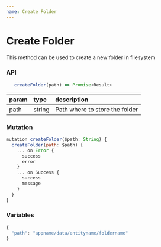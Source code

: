 ```yaml
---
name: Create Folder
---
```


# Create Folder

This method can be used to create a new folder in filesystem

### API

```js
   createFolder(path) => Promise<Result>
```

| param | type   | description                    |
| :---- | :----- | :----------------------------- |
| path  | string | Path where to store the folder |

### Mutation

```js
mutation createFolder($path: String) {
  createFolder(path: $path) {
    ... on Error {
      success
      error
    }
    ... on Success {
      success
      message
    }
  }
}
```

### Variables

```js
{
  "path": "appname/data/entityname/foldername"
}
```
